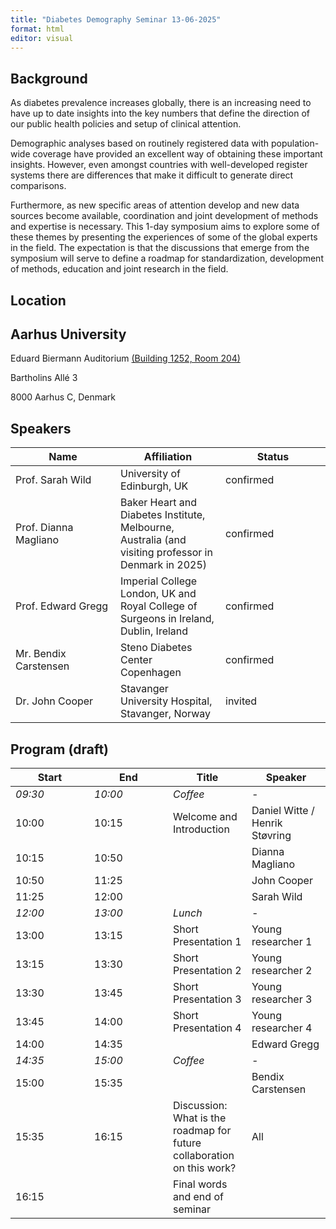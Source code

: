 ```yaml
---
title: "Diabetes Demography Seminar 13-06-2025"
format: html
editor: visual
---
```


## Background

As diabetes prevalence increases globally, there is an increasing need to have up to date insights into the key numbers that define the direction of our public health policies and setup of clinical attention.

Demographic analyses based on routinely registered data with population-wide coverage have provided an excellent way of obtaining these important insights. However, even amongst countries with well-developed register systems there are differences that make it difficult to generate direct comparisons.

Furthermore, as new specific areas of attention develop and new data sources become available, coordination and joint development of methods and expertise is necessary. This 1-day symposium aims to explore some of these themes by presenting the experiences of some of the global experts in the field. The expectation is that the discussions that emerge from the symposium will serve to define a roadmap for standardization, development of methods, education and joint research in the field.

## Location

::: callout-note
## Aarhus University

Eduard Biermann Auditorium [(Building 1252, Room 204)](https://www.au.dk/om/organisation/find-au/bygningskort/)

Bartholins Allé 3

8000 Aarhus C, Denmark
:::

## Speakers

| Name | Affiliation | Status |
|----|----|----|
| Prof. Sarah Wild | University of Edinburgh, UK | confirmed |
| Prof. Dianna Magliano | Baker Heart and Diabetes Institute, Melbourne, Australia (and visiting professor in Denmark in 2025) | confirmed |
| Prof. Edward Gregg | Imperial College London, UK and Royal College of Surgeons in Ireland, Dublin, Ireland | confirmed |
| Mr. Bendix Carstensen | Steno Diabetes Center Copenhagen | confirmed |
| Dr. John Cooper | Stavanger University Hospital, Stavanger, Norway | invited |

## Program (draft)

| Start | End | Title | Speaker |
|----|----|----|----|
| *09:30* | *10:00* | *Coffee* | *-* |
| 10:00 | 10:15 | Welcome and Introduction | Daniel Witte / Henrik Støvring |
| 10:15 | 10:50 |  | Dianna Magliano |
| 10:50 | 11:25 |  | John Cooper |
| 11:25 | 12:00 |  | Sarah Wild |
| *12:00* | *13:00* | *Lunch* | *-* |
| 13:00 | 13:15 | Short Presentation 1 | Young researcher 1 |
| 13:15 | 13:30 | Short Presentation 2 | Young researcher 2 |
| 13:30 | 13:45 | Short Presentation 3 | Young researcher 3 |
| 13:45 | 14:00 | Short Presentation 4 | Young researcher 4 |
| 14:00 | 14:35 |  | Edward Gregg |
| *14:35* | *15:00* | *Coffee* | *-* |
| 15:00 | 15:35 |  | Bendix Carstensen |
| 15:35 | 16:15 | Discussion: What is the roadmap for future collaboration on this work? | All |
| 16:15 |  | Final words and end of seminar |  |
